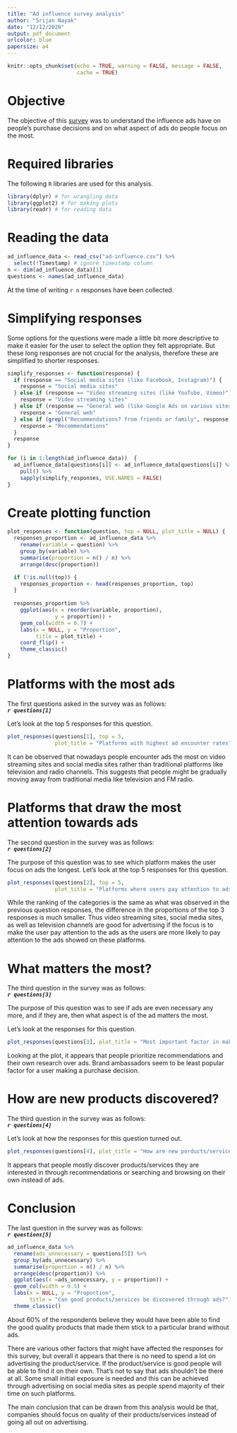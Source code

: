 ```yaml
---
title: "Ad influence survey analysis"
author: "Srijan Nayak"
date: "12/12/2020"
output: pdf_document
urlcolor: blue
papersize: a4
---
```


```r
knitr::opts_chunk$set(echo = TRUE, warning = FALSE, message = FALSE,
                      cache = TRUE)
```

# Objective

The objective of this [survey](https://forms.gle/791dhPnxgLVPzgyG9) was to
understand the influence ads have on people's purchase decisions and on what
aspect of ads do people focus on the most.

# Required libraries

The following `R` libraries are used for this analysis.

```r
library(dplyr) # for wrangling data
library(ggplot2) # for making plots
library(readr) # for reading data
```

# Reading the data

```r
ad_influence_data <- read_csv("ad-influence.csv") %>%
  select(!Timestamp) # ignore timestamp column
n <- dim(ad_influence_data)[1]
questions <- names(ad_influence_data)
```

At the time of writing `r n` responses have been collected.

# Simplifying responses

Some options for the questions were made a little bit more descriptive to make
it easier for the user to select the option they felt appropriate. But these
long responses are not crucial for the analysis, therefore these are simplified
to shorter responses.

```r
simplify_responses <- function(response) {
  if (response == "Social media sites (like Facebook, Instagram)") {
    response = "Social media sites"
  } else if (response == "Video streaming sites (like YouTube, Vimeo)") {
    response = "Video streaming sites"
  } else if (response == "General web (like Google Ads on various sites)") {
    response = "General web"
  } else if (grepl("Recommendations? from friends or family", response)) {
    response = "Recommendations"
  }
  response
}

for (i in 1:length(ad_influence_data))  {
  ad_influence_data[questions[i]] <- ad_influence_data[questions[i]] %>%
    pull() %>%
    sapply(simplify_responses, USE.NAMES = FALSE)
}
```

# Create plotting function

```r
plot_responses <- function(question, top = NULL, plot_title = NULL) {
  responses_proportion <- ad_influence_data %>%
    rename(variable = question) %>%
    group_by(variable) %>%
    summarise(proportion = n() / n) %>%
    arrange(desc(proportion))

  if (!is.null(top)) {
    responses_proportion <- head(responses_proportion, top)
  }
  
  responses_proportion %>%
    ggplot(aes(x = reorder(variable, proportion),
               y = proportion)) +
    geom_col(width = 0.7) +
    labs(x = NULL, y = "Proportion",
         title = plot_title) +
    coord_flip() +
    theme_classic()
}
```


# Platforms with the most ads

The first questions asked in the survey was as follows: \
**_`r questions[1]`_**

Let's look at the top 5 responses for this question.

```r
plot_responses(questions[1], top = 5,
               plot_title = "Platforms with highest ad encounter rates")
```

It can be observed that nowadays people encounter ads the most on video
streaming sites and social media sites rather than traditional platforms like
television and radio channels. This suggests that people might be gradually
moving away from traditional media like television and FM radio.

# Platforms that draw the most attention towards ads

The second question in the survey was as follows: \
**_`r questions[2]`_**

The purpose of this question was to see which platform makes the user focus
on ads the longest. Let's look at the top 5 responses for this question.

```r
plot_responses(questions[2], top = 5,
               plot_title = "Platforms where users pay attention to ads the most")
```

While the ranking of the categories is the same as what was observed in the
previous question responses, the difference in the proportions of the 
top 3 responses is much smaller. Thus video streaming sites, social media sites,
as well as television channels are good for advertising if the focus is to make
the user pay attention to the ads as the users are more likely to pay attention
to the ads showed on these platforms.

# What matters the most?

The third question in the survey was as follows: \
**_`r questions[3]`_**

The purpose of this question was to see if ads are even necessary any more,
and if they are, then what aspect is of the ad matters the most.

Let's look at the responses for this question.

```r
plot_responses(questions[3], plot_title = "Most important factor in making a purchase decision")
```

Looking at the plot, it appears that people prioritize recommendations and their
own research over ads. Brand ambassadors seem to be least popular factor for
a user making a purchase decision.

# How are new products discovered?

The third question in the survey was as follows: \
**_`r questions[4]`_**

Let's look at how the responses for this question turned out.

```r
plot_responses(questions[4], plot_title = "How are new porducts/services discovered?")
```

It appears that people mostly discover products/services they are interested in
through recommendations or searching and browsing on their own instead of ads.

# Conclusion

The last question in the survey was as follows: \
**_`r questions[5]`_**

```r
ad_influence_data %>%
  rename(ads_unnecessary = questions[5]) %>%
  group_by(ads_unnecessary) %>%
  summarise(proportion = n() / n) %>%
  arrange(desc(proportion)) %>%
  ggplot(aes(x =ads_unnecessary, y = proportion)) +
  geom_col(width = 0.5) +
  labs(x = NULL, y = "Proportion",
       title = "Can good products/services be discovered through ads?") +
  theme_classic()
```

About 60% of the respondents believe they would have been able to find the good
quality products that made them stick to a particular brand without ads.

There are various other factors that might have affected the responses for this
survey, but overall it appears that there is no need to spend a lot on
advertising the product/service. If the product/service is good people will be
able to find it on their own. That's not to say that ads shouldn't be there at
all. Some small initial exposure is needed and this can be achieved through
advertising on social media sites as people spend majority of their time on such
platforms.

The main conclusion that can be drawn from this analysis would be that,
companies should focus on quality of their products/services instead of going
all out on advertising.
